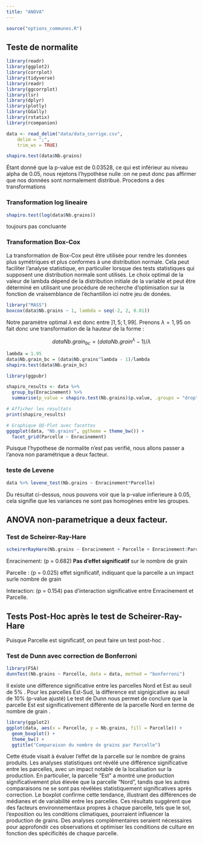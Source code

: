 ```yaml
---
title: "ANOVA"
---
```


```r
source("options_communes.R")
```

## Teste de normalite


```r
library(readr)
library(ggplot2)
library(corrplot)
library(tidyverse)
library(readr)
library(ggcorrplot)
library(lsr)
library(dplyr)
library(plotly)
library(GGally)
library(rstatix)
library(rcompanion)

```

```r
data <- read_delim("data/data_corrige.csv", 
    delim = ";", 
    trim_ws = TRUE) 

```

```r
shapiro.test(data$Nb.grains)

```

Étant donné que la  p-value est de 0.03528, ce qui est inférieur au niveau alpha  de 0.05, nous rejetons l'hypothèse nulle :on ne peut donc pas affirmer que nos données sont normalement distribué.
Procedons a des transformations 

### Transformation log lineaire
```r
shapiro.test(log(data$Nb.grains))

```

toujours pas concluante

### Transformation Box-Cox

La transformation de Box-Cox peut être utilisée pour rendre les données
plus symétriques et plus conformes à une distribution normale. Cela peut
faciliter l'analyse statistique, en particulier lorsque des tests
statistiques qui supposent une distribution normale sont utilisés. Le
choix optimal de la valeur de lambda dépend de la distribution initiale
de la variable et peut être déterminé en utilisant une procédure de
recherche d'optimisation sur la fonction de vraisemblance de
l'échantillon ici notre jeu de donées.

```r
library("MASS")
boxcox(data$Nb.grains ~ 1, lambda = seq(-2, 2, 0.01))
```


Notre paramètre optimal $\lambda$ est donc entre $]1,5;1,99[$. Prenons
$\lambda = 1,95$ on fait donc une transformation de la hauteur de la
forme :

$$dataNb.grain_{bc} = (dataNb.grain^{\lambda} - 1)/ \lambda$$

```r
lambda = 1.95
data$Nb.grain_bc = (data$Nb.grains^lambda - 1)/lambda
shapiro.test(data$Nb.grain_bc)
```



```r
library(ggpubr)

shapiro_results <- data %>%
  group_by(Enracinement) %>%
  summarise(p_value = shapiro.test(Nb.grains)$p.value, .groups = "drop")

# Afficher les résultats
print(shapiro_results)

# Graphique QQ-Plot avec facettes
ggqqplot(data, "Nb.grains", ggtheme = theme_bw()) +
  facet_grid(Parcelle ~ Enracinement)
```
Puisque l'hypothese de normalite n'est pas verifié, nous allons passer a l'anova non paramétrique a deux facteur.

###  teste de Levene

```r
data %>% levene_test(Nb.grains ~ Enracinement*Parcelle)
```

Du résultat ci-dessus, nous pouvons voir que la p-value infierieure à 0.05, cela signifie que les variances ne sont pas homogènes entre les groupes.


## ANOVA non-parametrique a deux facteur.



### Test de Scheirer-Ray-Hare

```r
scheirerRayHare(Nb.grains ~ Enracinement + Parcelle + Enracinement:Parcelle, data = data)

```
Enracinement: (p = 0.682) **Pas d'effet significatif** sur le nombre de grain

Parcelle  : (p = 0.025) effet significatif, indiquant que la parcelle a un impact surle nombre de grain

Interaction:  (p = 0.154) pas d'interaction significative entre Enracinement et Parcelle.


## Tests Post-Hoc après le test de Scheirer-Ray-Hare

Puisque Parcelle est significatif, on peut faire un test post-hoc .

###  Test de Dunn avec correction de Bonferroni

```r
library(FSA)
dunnTest(Nb.grains ~ Parcelle, data = data, method = "bonferroni")


```

<div class="important">
Il existe une difference significative entre les parcelles Nord et Est au seuil de 5% .
Pour les parcelles Est-Sud, la difference est signigicative au seuil de 10% (p-value ajusté)
Le test de Dunn nous permet de conclure que la parcelle Est est significativement différente de la parcelle Nord en terme de nombre de grain .

```r
library(ggplot2)
ggplot(data, aes(x = Parcelle, y = Nb.grains, fill = Parcelle)) +
  geom_boxplot() +
  theme_bw() +
  ggtitle("Comparaison du nombre de grains par Parcelle")

```

<div class="note">

Cette étude visait à évaluer l’effet de la parcelle sur le nombre de grains produits. Les analyses statistiques ont révélé une différence significative entre les parcelles, avec un impact notable de la localisation sur la production. En particulier, la parcelle "Est" a montré une production significativement plus élevée que la parcelle "Nord", tandis que les autres comparaisons ne se sont pas révélées statistiquement significatives après correction. Le boxplot confirme cette tendance, illustrant des différences de médianes et de variabilité entre les parcelles. Ces résultats suggèrent que des facteurs environnementaux propres à chaque parcelle, tels que le sol, l'exposition ou les conditions climatiques, pourraient influencer la production de grains. Des analyses complémentaires seraient nécessaires pour approfondir ces observations et optimiser les conditions de culture en fonction des spécificités de chaque parcelle.
</div>